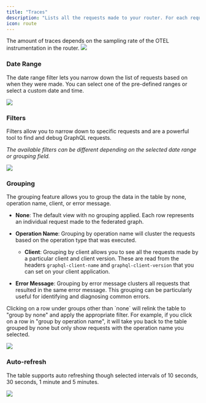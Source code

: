 ```yaml
---
title: "Traces"
description: "Lists all the requests made to your router. For each request, it shows the relevant details, such as the operation performed, the client who made the request, and any error message"
icon: route
---
```




<Info>
  The amount of traces depends on the sampling rate of the OTEL instrumentation in the router.
</Info>

<Frame caption="WunderGraph Cosmo Analytics: Traces overview">
  <img src="/images/studio/analytics/image-1.png" />
</Frame>

### Date Range

The date range filter lets you narrow down the list of requests based on when they were made. You can select one of the pre-defined ranges or select a custom date and time.

<Frame caption="Date range selector">
  <img src="/images/studio/analytics/image-2.png" />
</Frame>

### Filters

Filters allow you to narrow down to specific requests and are a powerful tool to find and debug GraphQL requests.

*The available filters can be different depending on the selected date range or grouping field.*

<Frame caption="Selecting an Analytics: Traces filter">
  <img src="/images/studio/analytics/image-3.png" />
</Frame>

### Grouping

The grouping feature allows you to group the data in the table by none, operation name, client, or error message.

* **None**: The default view with no grouping applied. Each row represents an individual request made to the federated graph.

* **Operation Name**: Grouping by operation name will cluster the requests based on the operation type that was executed.

  * **Client**: Grouping by client allows you to see all the requests made by a particular client and client version. These are read from the headers `graphql-client-name` and `graphql-client-version` that you can set on your client application.

* **Error Message**: Grouping by error message clusters all requests that resulted in the same error message. This grouping can be particularly useful for identifying and diagnosing common errors.

Clicking on a row under groups other than \`none\` will relink the table to "group by none" and apply the appropriate filter. For example, if you click on a row in "group by operation name", it will take you back to the table grouped by none but only show requests with the operation name you selected.

<Frame caption="Analytics: Traces &#x22;Group By&#x22; menu">
  <img src="/images/studio/analytics/image-4.png" />
</Frame>

### Auto-refresh

The table supports auto refreshing though selected intervals of 10 seconds, 30 seconds, 1 minute and 5 minutes.

<Frame caption="The Analytics auto-refresh menu">
  <img src="/images/studio/analytics/image-5.png" />
</Frame>
